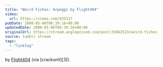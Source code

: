 ```yaml
---
title: "Weird Fishes: Arpeggi by Flight404"
video:
  url: https://vimeo.com/935317
pubDate: 2008-05-06T06:39:16+00:00
updatedDate: 2008-05-06T06:39:16+00:00
originalUrl: https://stream.anglepoised.com/post/33862523/weird-fishes-arpeggi-by-flight404-via-crackunit
source: tumblr stream
tags:
  - "linklog"
---
```


by [Flight404][2] (via [crackunit][3]).

[1]: http://www.flight404.com/
[2]: http://www.crackunit.com/2008/05/05/2-amazing-videos/
